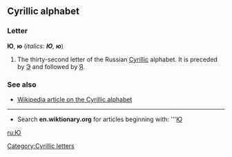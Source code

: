 ==Cyrillic alphabet==
===Letter===
'''Ю''', '''ю''' (''italics: '''Ю''', '''ю''''')

#The thirty-second letter of the Russian [[Cyrillic]] alphabet. It is preceded by [[Э]] and followed by [[Я]].

===See also===
*[[w:Cyrillic alphabet|Wikipedia article on the Cyrillic alphabet]]

----

*Search '''en.wiktionary.org''' for articles beginning with: '''[http://wiktionary.org/w/wiki.phtml?title=Special:Allpages&from=Ю Ю]

[[ru:Ю]]
[[Category:Cyrillic letters]]
